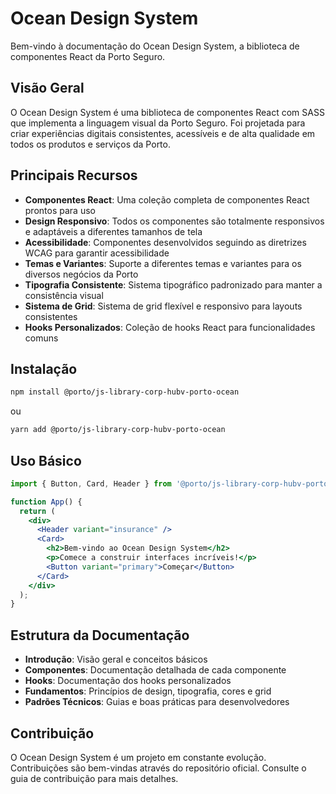 
<Meta title="Documentation/Introduction" />

# Ocean Design System

Bem-vindo à documentação do Ocean Design System, a biblioteca de componentes React da Porto Seguro.

## Visão Geral

O Ocean Design System é uma biblioteca de componentes React com SASS que implementa a linguagem visual da Porto Seguro. Foi projetada para criar experiências digitais consistentes, acessíveis e de alta qualidade em todos os produtos e serviços da Porto.

## Principais Recursos

- **Componentes React**: Uma coleção completa de componentes React prontos para uso
- **Design Responsivo**: Todos os componentes são totalmente responsivos e adaptáveis a diferentes tamanhos de tela
- **Acessibilidade**: Componentes desenvolvidos seguindo as diretrizes WCAG para garantir acessibilidade
- **Temas e Variantes**: Suporte a diferentes temas e variantes para os diversos negócios da Porto
- **Tipografia Consistente**: Sistema tipográfico padronizado para manter a consistência visual
- **Sistema de Grid**: Sistema de grid flexível e responsivo para layouts consistentes
- **Hooks Personalizados**: Coleção de hooks React para funcionalidades comuns

## Instalação

```bash
npm install @porto/js-library-corp-hubv-porto-ocean
```

ou

```bash
yarn add @porto/js-library-corp-hubv-porto-ocean
```

## Uso Básico

```jsx
import { Button, Card, Header } from '@porto/js-library-corp-hubv-porto-ocean';

function App() {
  return (
    <div>
      <Header variant="insurance" />
      <Card>
        <h2>Bem-vindo ao Ocean Design System</h2>
        <p>Comece a construir interfaces incríveis!</p>
        <Button variant="primary">Começar</Button>
      </Card>
    </div>
  );
}
```

## Estrutura da Documentação

- **Introdução**: Visão geral e conceitos básicos
- **Componentes**: Documentação detalhada de cada componente
- **Hooks**: Documentação dos hooks personalizados
- **Fundamentos**: Princípios de design, tipografia, cores e grid
- **Padrões Técnicos**: Guias e boas práticas para desenvolvedores

## Contribuição

O Ocean Design System é um projeto em constante evolução. Contribuições são bem-vindas através do repositório oficial. Consulte o guia de contribuição para mais detalhes.

